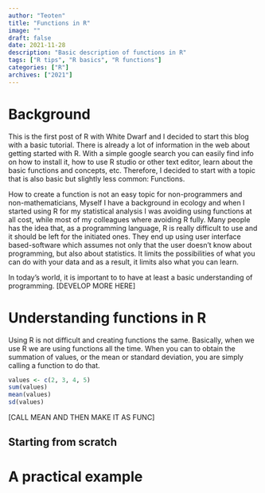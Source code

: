 ```yaml
---
author: "Teoten"
title: "Functions in R"
image: ""
draft: false
date: 2021-11-28
description: "Basic description of functions in R"
tags: ["R tips", "R basics", "R functions"]
categories: ["R"]
archives: ["2021"]
---
```

# Background

This is the first post of R with White Dwarf and I decided to start this blog with a basic tutorial. There is already a lot of information in the web about getting started with R. With a simple google search you can easily find info on how to install it, how to use R studio or other text editor, learn about the basic functions and concepts, etc. Therefore, I decided to start with a topic that is also basic but slightly less common: Functions.

How to create a function is not an easy topic for non-programmers and non-mathematicians, Myself I have a background in ecology and when I started using R for my statistical analysis I was avoiding using functions at all cost, while most of my colleagues where avoiding R fully. Many people has the idea that, as a programming language, R is really difficult to use and it should be left for the initiated ones. They end up using user interface based-software which assumes not only that the user doesn't know about programming, but also about statistics. It limits the possibilities of what you can do with your data and as a result, it limits also what you can learn. 

In today's world, it is important to to have at least a basic understanding of programming. [DEVELOP MORE HERE]


# Understanding functions in R

Using R is not difficult and creating functions the same. Basically, when we use R we are using functions all the time. When you can to obtain the summation of values, or the mean or standard deviation, you are simply calling a function to do that. 


```r
values <- c(2, 3, 4, 5)
sum(values)
mean(values)
sd(values)
```


[CALL MEAN AND THEN MAKE IT AS FUNC]

## Starting from scratch

# A practical example
